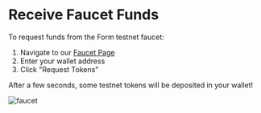 # Receive Faucet Funds

 To request funds from the Form testnet faucet: 
 1. Navigate to our [Faucet Page](https://dashboard.caldera.xyz/hub/rari-testnet/faucet)
 2. Enter your wallet address
 3. Click "Request Tokens"

 After a few seconds, some testnet tokens will be deposited in your wallet!

 ![faucet](../images/faucet.png)